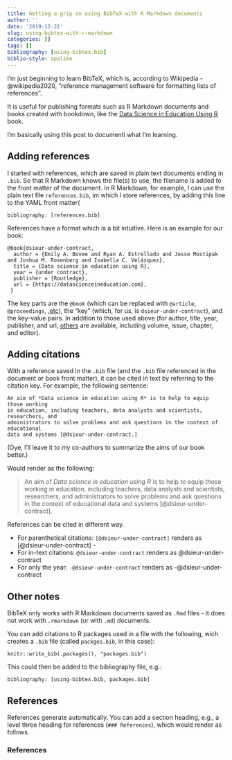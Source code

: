 ```yaml
---
title: Getting a grip on using BibTeX with R Markdown documents
author: ''
date: '2019-12-22'
slug: using-bibtex-with-r-markdown
categories: []
tags: []
bibliography: [using-bibtex.bib]
biblio-style: apalike
---
```


I'm just beginning to learn BibTeX, which is, according to Wikipedia -@wikipedia2020, "reference management software for formatting lists of references".

It is useful for publishing formats such as R Markdown documents and books created with bookdown, like the [Data Science in Education Using R](https://en.wikipedia.org/wiki/BibTeX) book.

I'm basically using this post to documenti what I'm learning.

## Adding references

I started with references, which are saved in plain text documents ending in `.bib`. So that R Markdown knows the file(s) to use, the filename is added to the front matter of the document. In R Markdown, for example, I can use the plain text file `references.bib`, im which I store references, by adding this line to the YAML front matter{

`bibliography: [references.bib]`

References have a format which is a bit intuitive. Here is an example for our book:

```code
@book{dsieur-under-contract,
  author = {Emily A. Bovee and Ryan A. Estrellado and Jesse Mostipak and Joshua M. Rosenberg and Isabella C. Velásquez},
  title = {Data science in education using R},
  year = {under contract},
  publisher = {Routledge},
  url = {https://datascienceineducation.com},
 }
```

The key parts are the `@book` (which can be replaced with `@article`, `@proceedings`, [.etc](http://bib-it.sourceforge.net/help/fieldsAndEntryTypes.php#Entries)), the "key" (which, for us, is `dsieur-under-contract`), and the key-value pairs. In addition to those used above (for author, title, year, publisher, and url, [others](http://bib-it.sourceforge.net/help/fieldsAndEntryTypes.php#Fields) are available, including volume, issue, chapter, and editor).

## Adding citations

With a reference saved in the `.bib` file (and the `.bib` file referenced in the document or book front matter), it can be cited in text by referring to the citation key. For example, the following sentence:

```code
An aim of *Data science in education using R* is to help to equip those working 
in education, including teachers, data analysts and scientists, researchers, and
administrators to solve problems and ask questions in the context of educational
data and systems [@dsieur-under-contract.]
```

(Oye, I'll leave it to my co-authors to summarize the aims of our book better.)

Would render as the following:

> An aim of *Data science in education using R* is to help to equip those working
in education, including teachers, data analysts and scientists, researchers, and
administrators to solve problems and ask questions in the context of educational
data and systems [@dsieur-under-contract].

References can be cited in different way.

- For parenthetical citations: `[@dsieur-under-contract]` renders as [@dsieur-under-contract] - 
- For in-text citations: `@dsieur-under-contract` renders as @dsieur-under-contract
- For only the year: `-@dsieur-under-contract` renders as -@dsieur-under-contract

## Other notes

BibTeX only works with R Markdown documents saved as `.Rmd` files - it does not work with `.rmarkdown` (or with `.md`) documents.

You can add citations to R packages used in a file with the following, wich creates a `.bib` file (called `packges.bib`, in this case):

`knitr::write_bib(.packages(), "packages.bib")`

This could then be added to the bibliography file, e.g.:

`bibliography: [using-bibtex.bib, packages.bib]`

## References

References generate automatically. You can add a section heading, e.g., a level three heading for references (`### References`), which would render as follows.

### References

